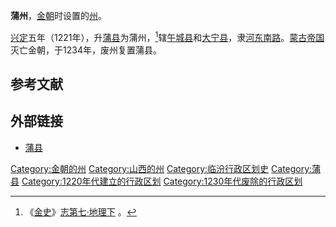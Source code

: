 '''蒲州'''，[[金朝|金朝]]时设置的[[州|州]]。

[[兴定|兴定]]五年（1221年），升[[蒲县|蒲县]]为蒲州，<ref>《[[金史|金史]]》[http://www.guoxue.com/shibu/24shi/jingshi/js_026.htm 志第七·地理下] {{Wayback|url=http://www.guoxue.com/shibu/24shi/jingshi/js_026.htm |date=20200210014753 }}。</ref>辖[[午城县|午城县]]和[[大宁县|大宁县]]，隶[[河東南路|河东南路]]。[[蒙古帝国|蒙古帝国]]灭亡金朝，于1234年，废州复置蒲县。

==参考文献==
{{Reflist}}

== 外部链接 ==
*[http://www.huaxia.com/sxlf/sxgk/2010/10/2132757.html 蒲县] {{Wayback|url=http://www.huaxia.com/sxlf/sxgk/2010/10/2132757.html |date=20190708112934 }}

{{金朝行政区划小作品}}
[[Category:金朝的州|Category:金朝的州]]
[[Category:山西的州|Category:山西的州]]
[[Category:临汾行政区划史|Category:临汾行政区划史]]
[[Category:蒲县|Category:蒲县]]
[[Category:1220年代建立的行政区划|Category:1220年代建立的行政区划]]
[[Category:1230年代废除的行政区划|Category:1230年代废除的行政区划]]